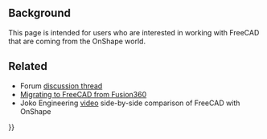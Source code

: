 <languages/>
{{TOCright}}

<div lang="en" dir="ltr" class="mw-content-ltr">
== Background ==
</div>

<div lang="en" dir="ltr" class="mw-content-ltr">
This page is intended for users who are interested in working with FreeCAD that are coming from the OnShape world.
</div>

<div lang="en" dir="ltr" class="mw-content-ltr">
== Related ==
</div>

<div lang="en" dir="ltr" class="mw-content-ltr">
* Forum [https://forum.freecad.org/viewtopic.php?f=8&t=50973&p=437872#p437863 discussion thread] 
* [[Migrating_to_FreeCAD_from_Fusion360|Migrating to FreeCAD from Fusion360]]
* Joko Engineering [https://youtu.be/oH8GOR8Jx88 video] side-by-side comparison of FreeCAD with OnShape
</div>


{{Userdocnavi{{#translation:}}}}